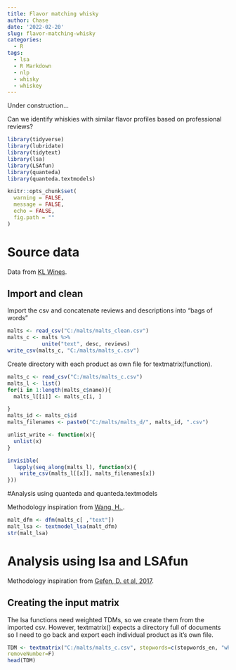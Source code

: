 ```yaml
---
title: Flavor matching whisky
author: Chase
date: '2022-02-20'
slug: flavor-matching-whisky
categories:
  - R
tags:
  - lsa
  - R Markdown
  - nlp
  - whisky
  - whiskey
---
```


Under construction...

Can we identify whiskies with similar flavor profiles based on professional reviews?

```r
library(tidyverse)
library(lubridate)
library(tidytext)
library(lsa)
library(LSAfun)
library(quanteda)
library(quanteda.textmodels)

knitr::opts_chunk$set(
  warning = FALSE,
  message = FALSE,
  echo = FALSE,
  fig.path = ""
)
```


# Source data
Data from [KL Wines](https://www.klwines.com/Products?&filters=sv2_206!27&limit=50&offset=0&orderBy=60%20asc,search.score()%20desc&searchText=).

## Import and clean
Import the csv and concatenate reviews and descriptions into "bags of words"
```r
malts <- read_csv("C:/malts/malts_clean.csv")
malts_c <- malts %>% 
           unite("text", desc, reviews)
write_csv(malts_c, "C:/malts/malts_c.csv")
```
Create directory with each product as own file for textmatrix(function).
```r
malts_c <- read_csv("C:/malts/malts_c.csv")
malts_l <- list()
for(i in 1:length(malts_c$name)){
  malts_l[[i]] <- malts_c[i, ]

}
malts_id <- malts_c$id
malts_filenames <- paste0("C:/malts/malts_d/", malts_id, ".csv")

unlist_write <- function(x){
  unlist(x)
}

invisible(
  lapply(seq_along(malts_l), function(x){
    write_csv(malts_l[[x]], malts_filenames[x])
}))
```


#Analysis using quanteda and quanteda.textmodels

Methodology inspiration from [Wang, H., ](https://quanteda.io/articles/pkgdown/examples/lsa.html).

```r
malt_dfm <- dfm(malts_c[ ,"text"])
malt_lsa <- textmodel_lsa(malt_dfm)
str(malt_lsa)
```

# Analysis using lsa and LSAfun
Methodology inspiration from [Gefen, D. et al, 2017](https://www.researchgate.net/profile/Kai-Larsen/publication/321804167_A_Guide_to_Text_Analysis_with_Latent_Semantic_Analysis_in_R_with_Annotated_Code_Studying_Online_Reviews_and_the_Stack_Exchange_Community/links/5a38c46ca6fdccdd41fe6e7b/A-Guide-to-Text-Analysis-with-Latent-Semantic-Analysis-in-R-with-Annotated-Code-Studying-Online-Reviews-and-the-Stack-Exchange-Community.pdf?origin=publication_detail).


## Creating the input matrix
The lsa functions need weighted TDMs, so we create them from the imported csv. However, textmatrix() expects a directory full of documents so I need to go back and export each individual product as it's own file.
```r
TDM <- textmatrix("C:/malts/malts_c.csv", stopwords=c(stopwords_en, "whisky", "whiskey", "single", "malt"), stemming=TRUE,
removeNumber=F) 
head(TDM)

```

